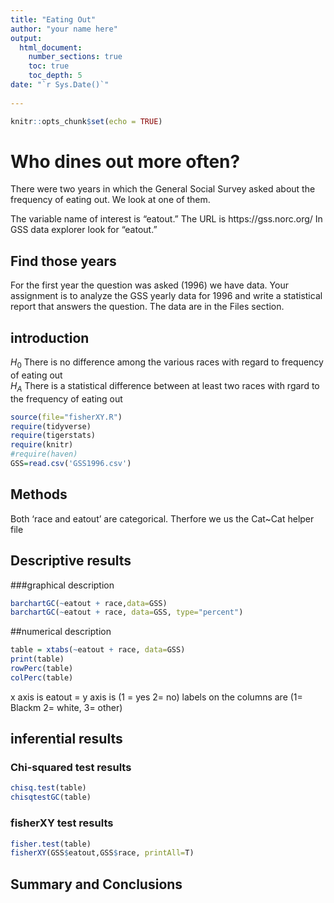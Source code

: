 ```yaml
---
title: "Eating Out"
author: "your name here"
output: 
  html_document:
    number_sections: true
    toc: true
    toc_depth: 5
date: "`r Sys.Date()`"    
    
---
```


```r
knitr::opts_chunk$set(echo = TRUE)
```

# Who dines out more often?
There were two years in which the General Social Survey asked about the frequency of eating out. We look at one of them.

The variable name of interest is "eatout."  The URL is https://gss.norc.org/ In GSS data explorer look for "eatout." 

## Find those years 
For the first year the question was asked (1996) we have data. Your assignment is to analyze the GSS yearly data for 1996 and write a statistical report that answers the question.  The data are in the Files section.   

## introduction
$H_0$ There is no difference among the various races with regard to frequency of eating out  
$H_A$ There is a statistical difference between at least two races with rgard to the frequency of eating out  


```r
source(file="fisherXY.R")
require(tidyverse)
require(tigerstats)
require(knitr)
#require(haven)
GSS=read.csv('GSS1996.csv')

```

## Methods
Both 'race and eatout' are categorical. Therfore we us the Cat~Cat helper file

## Descriptive results

###graphical description


```r
barchartGC(~eatout + race,data=GSS)
barchartGC(~eatout + race, data=GSS, type="percent")

```

##numerical description

```r
table = xtabs(~eatout + race, data=GSS)
print(table)
rowPerc(table)
colPerc(table)
```

x axis is eatout = y axis is (1 = yes 2= no) labels on the columns are
(1= Blackm 2= white, 3= other)

## inferential results
### Chi-squared test results 


```r
chisq.test(table)
chisqtestGC(table)
```



### fisherXY test results

```r
fisher.test(table)
fisherXY(GSS$eatout,GSS$race, printAll=T)
```



## Summary and Conclusions

